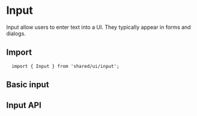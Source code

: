 

<Meta of={InputStories} />

# Input

Input allow users to enter text into a UI. They typically appear in forms and dialogs.

## Import

```tsx
  import { Input } from 'shared/ui/input';
```

## Basic input

<Canvas
  of={InputStories.Usage}
  layout='centered'
  sourceState='shown'
/>

## Input API

<ArgTypes />
